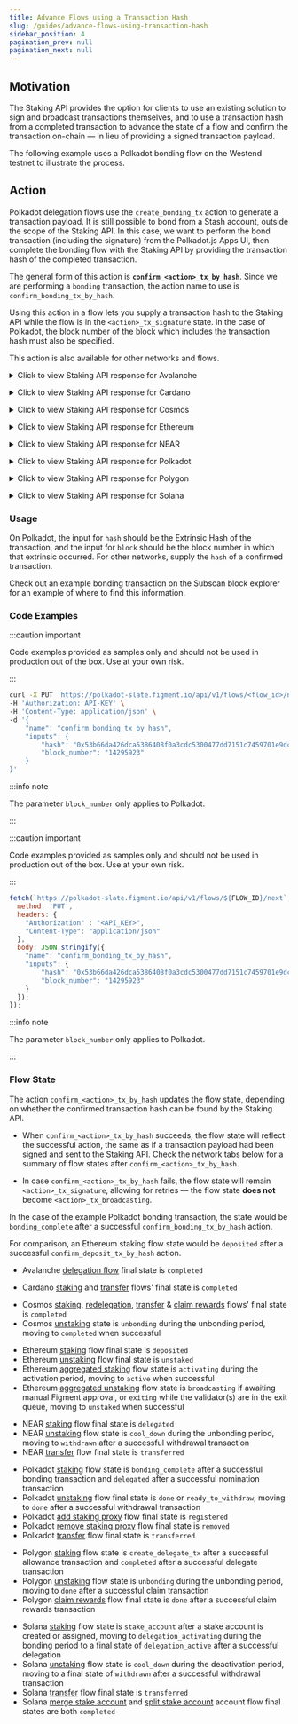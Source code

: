 ```yaml
---
title: Advance Flows using a Transaction Hash
slug: /guides/advance-flows-using-transaction-hash
sidebar_position: 4
pagination_prev: null
pagination_next: null
---
```



## Motivation

The Staking API provides the option for clients to use an existing solution to sign and broadcast transactions themselves,
and to use a transaction hash from a completed transaction to advance the state of a flow and confirm the transaction on-chain &mdash; in lieu of providing a signed transaction payload.

The following example uses a Polkadot bonding flow on the Westend testnet to illustrate the process.

## Action

Polkadot delegation flows use the `create_bonding_tx` action to generate a transaction payload.
It is still possible to bond from a Stash account, outside the scope of the Staking API.
In this case, we want to perform the bond transaction (including the signature) from the Polkadot.js Apps UI,
then complete the bonding flow with the Staking API by providing the transaction hash of the completed transaction.

The general form of this action is **`confirm_<action>_tx_by_hash`**.
Since we are performing a `bonding` transaction, the action name to use is `confirm_bonding_tx_by_hash`.

Using this action in a flow lets you supply a transaction hash to the Staking API while the flow is in the `<action>_tx_signature` state.
In the case of Polkadot, the block number of the block which includes the transaction hash must also be specified.

This action is also available for other networks and flows.

<Tabs><TabItem value="avax" label="Avalanche">

<details>
  <summary>Click to view Staking API response for Avalanche</summary>

```json {3,7,10} title="Partial response for create_delegate_tx (... indicates where response was trimmed)"
{
  "id": "9eb608e0-4453-46ca-aa81-795e2100bf59",
  "state": "delegate_tx_signature",
  "actions": [
    ...
    {
      "name": "confirm_delegate_tx_by_hash",
      "inputs": [
        {
          "name": "hash",
          "display": "Hash",
          "description": "",
          "type": "string",
          "validations": [
            {
              "type": "presence",
              "options": {}
            }
          ],
          "array": false,
          "default_value": null
        }
      ]
    }
  ],
  ...
  "network_code": "avalanche",
  "chain_code": "testnet",
  "created_at": "2023-01-10T22:10:26.800Z",
  "updated_at": "2023-01-10T22:28:19.348Z"
}
```

</details>

</TabItem><TabItem value="ada" label="Cardano">

<details>
  <summary>Click to view Staking API response for Cardano</summary>

```json {3,7,10} title="Partial response for create_delegate_tx (... indicates where response was trimmed)"
{
  "id": "a766231b-c29a-4749-ade5-97ce22b8c3e6",
  "state": "delegate_tx_signature",
  "actions": [
    ...
    {
      "name": "confirm_delegate_tx_by_hash",
      "inputs": [
        {
          "name": "hash",
          "display": "Hash",
          "description": "",
          "type": "string",
          "validations": [
            {
              "type": "presence",
              "options": {}
            }
          ],
          "array": false,
          "default_value": null
        }
      ]
    }
  ],
  ...
  "network_code": "cardano",
  "chain_code": "preprod",
  "created_at": "2023-01-10T22:10:26.800Z",
  "updated_at": "2023-01-10T22:28:19.348Z"
}
```

</details>

</TabItem><TabItem value="atom" label="Cosmos">

<details>
  <summary>Click to view Staking API response for Cosmos</summary>

```json {3,7,10} title="Partial response for create_delegate_tx (... indicates where response was trimmed)"
{
  "id": "a766231b-c29a-4749-ade5-97ce22b8c3e6",
  "state": "delegate_tx_signature",
  "actions": [
    ...
    {
      "name": "confirm_delegate_tx_by_hash",
      "inputs": [
        {
          "name": "hash",
          "display": "Hash",
          "description": "",
          "type": "string",
          "validations": [
            {
              "type": "presence",
              "options": {}
            }
          ],
          "array": false,
          "default_value": null
        }
      ]
    }
  ],
  ...
  "network_code": "cosmos",
  "chain_code": "testnet",
  "created_at": "2023-01-10T22:10:26.800Z",
  "updated_at": "2023-01-10T22:28:19.348Z"
}
```

</details>

</TabItem><TabItem value="eth" label="Ethereum">

<details>
  <summary>Click to view Staking API response for Ethereum</summary>

```json {3,7,10} title="Partial response for create_deposit_tx (... indicates where response was trimmed)"
{
  "id": "ab4c3708-18a0-4594-ba11-a980be1b1968",
  "state": "deposit_tx_signature",
  "actions": [
    ...
    {
      "name": "confirm_deposit_tx_by_hash",
      "inputs": [
        {
          "name": "hash",
          "display": "Hash",
          "description": "",
          "type": "string",
          "validations": [
            {
              "type": "presence",
              "options": {}
            }
          ],
          "array": false,
          "default_value": null
        }
      ]
    }
  ],
  ...
  "network_code": "ethereum",
  "chain_code": "goerli",
  "created_at": "2023-01-10T22:10:26.800Z",
  "updated_at": "2023-01-10T22:28:19.348Z"
}
```

</details>

</TabItem><TabItem value="near" label="NEAR">

  <details>
  <summary>Click to view Staking API response for NEAR</summary>

```json {3,7,10} title="Partial response for create_delegate_tx (... indicates where response was trimmed)"
{
  "id": "1028b6e5-235a-4545-a0c0-49ee65b744d8",
  "state": "delegate_tx_signature",
  "actions": [
    ...
    {
      "name": "confirm_delegate_tx_by_hash",
      "inputs": [
        {
          "name": "hash",
          "display": "Hash",
          "description": "",
          "type": "string",
          "validations": [
            {
              "type": "presence",
              "options": {}
            }
          ],
          "array": false,
          "default_value": null
        }
      ]
    }
  ],
  ...
  "network_code": "near",
  "chain_code": "testnet",
  "created_at": "2023-01-10T22:10:26.800Z",
  "updated_at": "2023-01-10T22:28:19.348Z"
}
```

</details>

</TabItem><TabItem value="dot" label="Polkadot" default>

<details>
  <summary>Click to view Staking API response for Polkadot</summary>

```json {3,7,10,24} title="Partial response for create_bonding_tx (... indicates where response was trimmed)"
{
  "id": "3ace9f6b-7298-4fc7-b780-f2c3ea521784",
  "state": "bonding_tx_signature",
  "actions": [
    ...
    {
      "name": "confirm_bonding_tx_by_hash",
      "inputs": [
        {
          "name": "hash",
          "display": "Hash",
          "description": "",
          "type": "string",
          "validations": [
            {
              "type": "presence",
              "options": {}
            }
          ],
          "array": false,
          "default_value": null
        },
        {
          "name": "block_number",
          "display": "Block Number",
          "description": "",
          "type": "integer",
          "validations": [],
          "array": false,
          "default_value": null
        }
      ]
    }
  ],
  ...
  "network_code": "polkadot",
  "chain_code": "westend",
  "created_at": "2023-01-20T22:10:26.800Z",
  "updated_at": "2023-01-20T22:28:19.348Z"
}
```

</details>

</TabItem><TabItem value="matic" label="Polygon">

<details>
  <summary>Click to view Staking API response for Polygon</summary>

```json {3,7,10} title="Partial response for create_delegate_tx (... indicates where response was trimmed)"
{
  "id": "d2aa7d3a-21f9-4e88-a774-c3f5ba878c6d",
  "state": "delegate_tx_signature",
  "actions": [
    ...
    {
      "name": "confirm_delegate_tx_by_hash",
      "inputs": [
        {
          "name": "hash",
          "display": "Hash",
          "description": "",
          "type": "string",
          "validations": [
            {
              "type": "presence",
              "options": {}
            }
          ],
          "array": false,
          "default_value": null
        }
      ]
    }
  ],
  ...
  "network_code": "polygon",
  "chain_code": "testnet",
  "created_at": "2023-01-10T22:10:26.800Z",
  "updated_at": "2023-01-10T22:28:19.348Z"
}
```

</details>

</TabItem><TabItem value="sol" label="Solana">

<details>
  <summary>Click to view Staking API response for Solana</summary>

```json {3,7,10} title="Partial response for create_delegate_tx (... indicates where response was trimmed)"
{
  "id": "2702363a-0b90-4aea-9e70-af8e30e442a8",
  "state": "delegate_tx_signature",
  "actions": [
    ...
    {
      "name": "confirm_delegate_tx_by_hash",
      "inputs": [
        {
          "name": "hash",
          "display": "Hash",
          "description": "",
          "type": "string",
          "validations": [
            {
              "type": "presence",
              "options": {}
            }
          ],
          "array": false,
          "default_value": null
        }
      ]
    }
  ],
  ...
  "network_code": "solana",
  "chain_code": "devnet",
  "created_at": "2023-01-10T22:10:26.800Z",
  "updated_at": "2023-01-10T22:28:19.348Z"
}
```

</details>

</TabItem></Tabs>

### Usage

On Polkadot, the input for `hash` should be the Extrinsic Hash of the transaction, and the input for `block`
should be the block number in which that extrinsic occurred. For other networks, supply the `hash` of a confirmed transaction.

Check out an <Link to="https://westend.subscan.io/extrinsic/0x53b66da426dca5386408f0a3cdc5300477dd7151c7459701e9dcbbf0fa0b07c8">example bonding transaction</Link>
on the Subscan block explorer for an example of where to find this information.

### Code Examples

<Tabs><TabItem value="curl_wh" label="curl">

:::caution important

Code examples provided as samples only and should not be used in production out of the box. Use at your own risk.

:::

```bash title="Example PUT /api/v1/flows/<flow_id>/next"
curl -X PUT 'https://polkadot-slate.figment.io/api/v1/flows/<flow_id>/next' \
-H 'Authorization: API-KEY' \
-H 'Content-Type: application/json' \
-d '{
    "name": "confirm_bonding_tx_by_hash",
    "inputs": {
        "hash": "0x53b66da426dca5386408f0a3cdc5300477dd7151c7459701e9dcbbf0fa0b07c8",
        "block_number": "14295923"
    }
}'
```

:::info note

The parameter `block_number` only applies to Polkadot.

:::

</TabItem><TabItem value="js_wh" label="JavaScript">

:::caution important

Code examples provided as samples only and should not be used in production out of the box. Use at your own risk.

:::

```js title="Example PUT /api/v1/flows/<flow_id>/next"
fetch(`https://polkadot-slate.figment.io/api/v1/flows/${FLOW_ID}/next`, {
  method: 'PUT',
  headers: {
    "Authorization" : "<API_KEY>",
    "Content-Type": "application/json"
  },
  body: JSON.stringify({
    "name": "confirm_bonding_tx_by_hash",
    "inputs": {
        "hash": "0x53b66da426dca5386408f0a3cdc5300477dd7151c7459701e9dcbbf0fa0b07c8",
        "block_number": "14295923"
    }
  });
});
```

:::info note

The parameter `block_number` only applies to Polkadot.

:::

</TabItem></Tabs>

### Flow State

The action `confirm_<action>_tx_by_hash` updates the flow state, depending on whether the confirmed transaction hash can be found by the Staking API.

- When `confirm_<action>_tx_by_hash` succeeds, the flow state will reflect the successful action, the same as if a transaction payload had been signed
  and sent to the Staking API. Check the network tabs below for a summary of flow states after `confirm_<action>_tx_by_hash`.

- In case `confirm_<action>_tx_by_hash` fails, the flow state will remain `<action>_tx_signature`, allowing for retries &mdash; the flow state **does not** become `<action>_tx_broadcasting`.

In the case of the example Polkadot bonding transaction, the state would be `bonding_complete` after a successful `confirm_bonding_tx_by_hash` action.

For comparison, an Ethereum staking flow state would be `deposited` after a successful `confirm_deposit_tx_by_hash` action.

<Tabs><TabItem value="avax" label="Avalanche">

- Avalanche [delegation flow](/staking/avalanche/staking/) final state is `completed`

</TabItem><TabItem value="ada" label="Cardano">

- Cardano [staking](/staking/cardano/staking/) and [transfer](/staking/cardano/transfer/) flows&apos; final state is `completed`

</TabItem><TabItem value="atom" label="Cosmos">

- Cosmos [staking](/staking/cosmos/staking/),
  [redelegation](/staking/cosmos/redelegate/),
  [transfer](/staking/cosmos/transfer/) &
  [claim rewards](/staking/cosmos/claim-rewards/) flows&apos; final state is `completed`
- Cosmos [unstaking](/staking/cosmos/unstaking/) state is `unbonding` during the unbonding period, moving to `completed` when successful

</TabItem><TabItem value="eth" label="Ethereum">

- Ethereum [staking](/staking/ethereum/staking/) flow final state is `deposited`
- Ethereum [unstaking](/staking/ethereum/unstaking/) flow final state is `unstaked`
- Ethereum [aggregated staking](/staking/ethereum/aggregated-staking/) flow state is `activating` during the activation period, moving to `active` when successful
- Ethereum [aggregated unstaking](/staking/ethereum/aggregated-unstaking/) flow state is `broadcasting` if awaiting manual Figment approval, or `exiting` while the validator(s) are in the exit queue, moving to `unstaked` when successful

</TabItem><TabItem value="near" label="NEAR">

- NEAR [staking](/staking/near/staking/) flow final state is `delegated`
- NEAR [unstaking](/staking/near/unstaking/) flow state is `cool_down` during the unbonding period, moving to `withdrawn` after a successful withdrawal transaction
- NEAR [transfer](/staking/near/transfer/) flow final state is `transferred`

</TabItem><TabItem value="dot" label="Polkadot" default>

- Polkadot [staking](/staking/polkadot/staking/) flow state is `bonding_complete` after a successful bonding transaction and `delegated` after a successful nomination transaction
- Polkadot [unstaking](/staking/polkadot/unstaking/) flow final state is `done` or `ready_to_withdraw`, moving to `done` after a successful withdrawal transaction
- Polkadot [add staking proxy](/staking/polkadot/add-staking-proxy/) flow final state is `registered`
- Polkadot [remove staking proxy](/staking/polkadot/remove-staking-proxy/) flow final state is `removed`
- Polkadot [transfer](/staking/polkadot/transfer/) flow final state is `transferred`

</TabItem><TabItem value="matic" label="Polygon">

- Polygon [staking](/staking/polygon/staking/) flow state is `create_delegate_tx` after a successful allowance transaction and `completed` after a successful delegate transaction
- Polygon [unstaking](/staking/polygon/unstaking/) flow state is `unbonding` during the unbonding period, moving to `done` after a successful claim transaction
- Polygon [claim rewards](/staking/polygon/claim-rewards/) flow final state is `done` after a successful claim rewards transaction

</TabItem><TabItem value="sol" label="Solana">

- Solana [staking](/staking/solana/staking/) flow state is `stake_account` after a stake account is created or assigned, moving to `delegation_activating` during the bonding period to a final state of `delegation_active` after a successful delegation
- Solana [unstaking](/staking/solana/unstaking/) flow state is `cool_down` during the deactivation period, moving to a final state of `withdrawn` after a successful withdrawal transaction
- Solana [transfer](/staking/solana/transfer/) flow final state is `transferred`
- Solana [merge stake account](/staking/solana/merge-stake-account/) and [split stake account](/staking/solana/split-stake-account/) account flow final states are both `completed`

</TabItem></Tabs>
